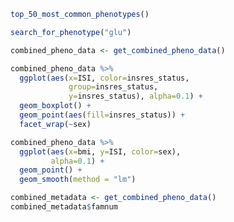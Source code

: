 ```r
top_50_most_common_phenotypes()
```

```r
search_for_phenotype("glu")
```


```r
combined_pheno_data <- get_combined_pheno_data()

combined_pheno_data %>% 
  ggplot(aes(x=ISI, color=insres_status, 
             group=insres_status,
             y=insres_status), alpha=0.1) +
  geom_boxplot() +
  geom_point(aes(fill=insres_status)) +
  facet_wrap(~sex)


```

```r
combined_pheno_data %>% 
  ggplot(aes(x=bmi, y=ISI, color=sex),
         alpha=0.1) +
  geom_point() +
  geom_smooth(method = "lm")
```

```r
combined_metadata <- get_combined_pheno_data()
combined_metadata$famnum

```

